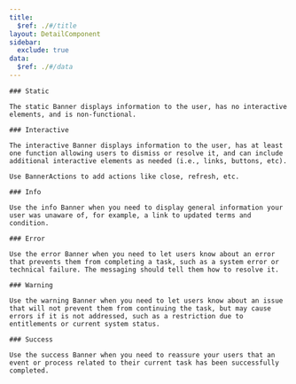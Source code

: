```yaml
---
title:
  $ref: ./#/title
layout: DetailComponent
sidebar:
  exclude: true
data:
  $ref: ./#/data
---
```


<LivePreviewControls>
  <LivePreview componentName="banner" exampleName="Static" >

    ### Static

    The static Banner displays information to the user, has no interactive elements, and is non-functional.

  </LivePreview>

  <LivePreview componentName="banner" exampleName="Interactive" >

    ### Interactive

    The interactive Banner displays information to the user, has at least one function allowing users to dismiss or resolve it, and can include additional interactive elements as needed (i.e., links, buttons, etc).

    Use BannerActions to add actions like close, refresh, etc.

  </LivePreview>

  <LivePreview componentName="banner" exampleName="Info" >

    ### Info

    Use the info Banner when you need to display general information your user was unaware of, for example, a link to updated terms and condition.

  </LivePreview>

  <LivePreview componentName="banner" exampleName="Error" >

    ### Error

    Use the error Banner when you need to let users know about an error that prevents them from completing a task, such as a system error or technical failure. The messaging should tell them how to resolve it.

  </LivePreview>

  <LivePreview componentName="banner" exampleName="Warning" >

    ### Warning

    Use the warning Banner when you need to let users know about an issue that will not prevent them from continuing the task, but may cause errors if it is not addressed, such as a restriction due to entitlements or current system status.

  </LivePreview>

  <LivePreview componentName="banner" exampleName="Success" >

    ### Success

    Use the success Banner when you need to reassure your users that an event or process related to their current task has been successfully completed.

  </LivePreview>

</LivePreviewControls>
